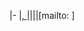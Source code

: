 |-
|[[User:{{{1}}}{{{2}}}|{{{5}}}{{{2}}}, {{{1}}}{{{5}}}]]||{{{5}}}{{{3}}}{{{5}}}||{{{5}}}[mailto:{{{4}}} {{{4}}}{{{5}}}]